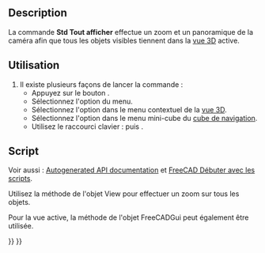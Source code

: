 <languages/>

{{Docnav/fr
|[[Std_MainFullscreen/fr|Plein écran principal]]
|[[Std_ViewFitSelection/fr|Affichage de la sélection]]
|[[Std_View_Menu/fr|Menu Affichage]]
|IconL=Std_MainFullscreen.svg
|IconR=Std_ViewFitSelection.svg
|IconC=Freecad.svg
}}

{{GuiCommand/fr
|Name=Std ViewFitAll
|Name/fr=Std Tout afficher
|MenuLocation=Affichage → Vues standards‏‎ → Tout afficher
|Workbenches=Tous
|Shortcut={{KEY|V}} {{KEY|F}}
|SeeAlso=[[Std_ViewFitSelection/fr|Std Affichage de la sélection]]
}}

<span id="Description"></span>
== Description ==

La commande '''Std Tout afficher''' effectue un zoom et un panoramique de la caméra afin que tous les objets visibles tiennent dans la [[3D_view/fr|vue 3D]] active.

<span id="Usage"></span>
==Utilisation==

# Il existe plusieurs façons de lancer la commande :
#* Appuyez sur le bouton {{Button|[[Image:Std_ViewFitAll.svg|16px]] [[Std_ViewFitAll/fr|Tout afficher]]}}.
#* Sélectionnez l'option {{MenuCommand|Affichage → Vues standards → [[Image:Std_ViewFitAll.svg|16px]] Tout afficher}} du menu.
#* Sélectionnez l'option {{MenuCommand|[[Image:Std_ViewFitAll.svg|16px]] Tout afficher}} dans le menu contextuel de la [[3D_view/fr|vue 3D]].
#* Sélectionnez l'option {{MenuCommand|[[Image:Std_ViewFitAll.svg|16px]] Tout afficher}} dans le menu mini-cube du [[Navigation_Cube/fr|cube de navigation]].
#* Utilisez le raccourci clavier : {{KEY|V}} puis {{KEY|F}}.

<span id="Scripting"></span>
==Script==

Voir aussi : [https://freecad.github.io/SourceDoc/ Autogenerated API documentation] et [[FreeCAD_Scripting_Basics/fr|FreeCAD Débuter avec les scripts]].

Utilisez la méthode {{incode|fitAll}} de l'objet View pour effectuer un zoom sur tous les objets.

{{Code|code=
import FreeCADGui

view = FreeCADGui.ActiveDocument.ActiveView
view.fitAll()
}}

Pour la vue active, la méthode {{incode|SendMsgToActiveView}} de l'objet FreeCADGui peut également être utilisée.

{{Code|code=
import FreeCADGui

FreeCADGui.SendMsgToActiveView("ViewFit")
}}


{{Docnav/fr
|[[Std_MainFullscreen/fr|Plein écran principal]]
|[[Std_ViewFitSelection/fr|Affichage de la sélection]]
|[[Std_View_Menu/fr|Menu Affichage]]
|IconL=Std_MainFullscreen.svg
|IconR=Std_ViewFitSelection.svg
|IconC=Freecad.svg
}}

{{Std_Base_navi{{#translation:}}}}
{{Userdocnavi{{#translation:}}}}